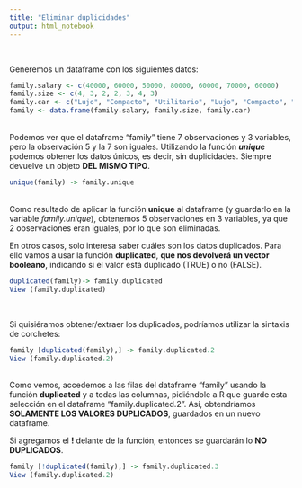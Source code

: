 ```yaml
---
title: "Eliminar duplicidades"
output: html_notebook
---
```

\

Generemos un dataframe con los siguientes datos:

```r
family.salary <- c(40000, 60000, 50000, 80000, 60000, 70000, 60000)
family.size <- c(4, 3, 2, 2, 3, 4, 3)
family.car <- c("Lujo", "Compacto", "Utilitario", "Lujo", "Compacto", "Compacto", "Compacto")
family <- data.frame(family.salary, family.size, family.car)
```
\
Podemos ver que el dataframe "family" tiene 7 observaciones y 3 variables, pero la observación 5 y la 7 son iguales. Utilizando la función _**unique**_ podemos obtener los datos únicos, es decir, sin duplicidades. Siempre devuelve un objeto **DEL MISMO TIPO**.

```r
unique(family) -> family.unique
```
\
Como resultado de aplicar la función **unique** al dataframe (y guardarlo en la variable _family.unique_), obtenemos 5 observaciones en 3 variables, ya que 2 observaciones eran iguales, por lo que son eliminadas.
\

En otros casos, solo interesa saber cuáles son los datos duplicados. Para ello vamos a usar la función **duplicated**, **que nos devolverá un vector booleano**, indicando si el valor está duplicado (TRUE) o no (FALSE).

```r
duplicated(family)-> family.duplicated
View (family.duplicated)
```
\

Si quisiéramos obtener/extraer los duplicados, podríamos utilizar la sintaxis de corchetes:
\
```r
family [duplicated(family),] -> family.duplicated.2
View (family.duplicated.2)
```
\
Como vemos, accedemos a las filas del dataframe "family" usando la función **duplicated** y a todas las columnas, pidiéndole a R que guarde esta selección en el dataframe "family.duplicated.2". Así, obtendríamos **SOLAMENTE LOS VALORES DUPLICADOS**, guardados en un nuevo dataframe. 
\

Si agregamos el **!** delante de la función, entonces se guardarán lo  **NO DUPLICADOS**.

```r
family [!duplicated(family),] -> family.duplicated.3
View (family.duplicated.2)
```

\
\










